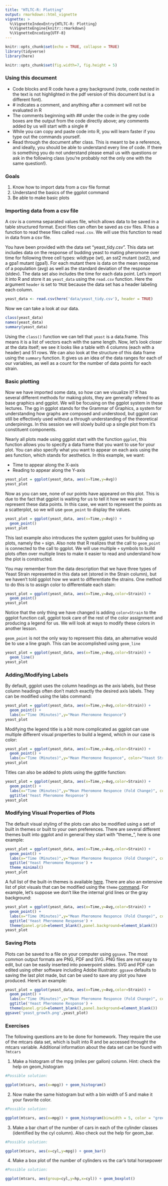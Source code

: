 ```yaml
---
title: "HTLTC-R: Plotting"
output: rmarkdown::html_vignette
vignette: >
  %\VignetteIndexEntry{HTLTC-R: Plotting}
  %\VignetteEngine{knitr::rmarkdown}
  %\VignetteEncoding{UTF-8}
---
```


```r
knitr::opts_chunk$set(echo = TRUE, collapse = TRUE)
library(tidyverse)
library(here)
```

```r
knitr::opts_chunk$set(fig.width=7, fig.height = 5)
```

### Using this document

* Code blocks and R code have a grey background (note, code nested in the text is not highlighted in the pdf version of this document but is a different font).
* \# indicates a comment, and anything after a comment will not be evaluated in R
* The comments beginning with \#\# under the code in the grey code boxes are the output from the code directly above; any comments added by us will start with a single \#
* While you can copy and paste code into R, you will learn faster if you type out the commands yourself. 
* Read through the document after class. This is meant to be a reference, and ideally, you should be able to understand every line of code. If there is something you do not understand please email us with questions or ask in the following class (you're probably not the only one with the same question!). 

### Goals
1. Know how to import data from a csv file format
2. Understand the basics of the ggplot command
3. Be able to make basic plots 

### Importing data from a csv file 

A csv is a comma separated values file, which allows data to be saved in a table structured format. Excel files can often be saved as csv files. R has a function to read these files called `read.csv`. We will use this function to read in data from a csv file.

You have been provided with the data set "yeast_tidy.csv". This data set includes data on the response of budding yeast to mating pheromone over time for following three cell types: wildtype (wt), an sst2 mutant (sst2), and a gpa1 mutant (gpa1). For each mutant there is data on the mean response of a population (avg) as well as the standard deviation of the response (stdev). The data set also includes the time for each data point. Let's import it into R and store it as `yeast_data` using the `read.csv` function. Here the argument `header` is set to `TRUE` because the data set has a header labeling each column. 

```r
yeast_data <- read.csv(here('data/yeast_tidy.csv'), header = TRUE)
```

Now we can take a look at our data.
 
```r
class(yeast_data)
names(yeast_data)
summary(yeast_data)
```

Using the `class()` function we can tell that `yeast` is a data.frame. This means it is a list of vectors each with the same length. Now, let's look closer at the data itself; we see it looks like a table with 4 columns (each with a header) and 51 rows. We can also look at the structure of this data frame using the `summary` function. It gives us an idea of the data ranges for each of our variables, as well as a count for the number of data points for each strain.

### Basic plotting

Now we have imported some data, so how can we visualize it? R has several different methods for making plots, they are generally refered to as base graphics and ggplot. We will be focusing on the ggplot system in these lectures. The gg in ggplot stands for the Grammar of Graphics, a system for understanding how graphs are composed and understood, but ggplot can still be effectively used without a through understanding of the theoretical underpinings. In this session we will slowly build up a single plot from it's constituent components.

Nearly all plots made using ggplot start with the function `ggplot`, this function allows you to specify a data frame that you want to use for your plot. You can also specify what you want to appear on each axis using the aes function, which stands for aesthetics. In this example, we want:

* Time to appear along the X-axis
* Reading to appear along the Y-axis

```r
yeast_plot = ggplot(yeast_data, aes(x=Time,y=Avg))
yeast_plot
```

Now as you can see, none of our points have appeared on this plot. This is due to the fact that ggplot is waiting for us to tell it how we want to represent these data points. In this case, we want to represent the points as a scatterplot, so we will use `geom_point` to display the values.

```r
yeast_plot = ggplot(yeast_data, aes(x=Time,y=Avg)) + 
  geom_point()
yeast_plot
```

This last example also introduces the system ggplot uses for building up plots, namely the `+` sign. Also note that R realizes that the call to `geom_point` is connected to the call to ggplot. We will use multiple `+` symbols to build plots often over multiple lines to make it easier to read and understand how the plot is constructed.

You may remember from the data description that we have three types of Yeast Strain represented in this data set (stored in the Strain column), but we haven't told ggplot how we want to differentiate the strains. One method to do this is to assign color to differentiate each stain:

```r
yeast_plot = ggplot(yeast_data, aes(x=Time,y=Avg,color=Strain)) + 
  geom_point()
yeast_plot
```

Notice that the only thing we have changed is adding `color=Strain` to the ggplot function call, ggplot took care of the rest of the color assignment and producing a legend for us. We will look at ways to modify these colors in another lesson.

`geom_point` is not the only way to represent this data, an alternative would be to use a line graph. This can be accomplished using `geom_line`

```r
yeast_plot = ggplot(yeast_data, aes(x=Time,y=Avg,color=Strain)) + 
  geom_line()
yeast_plot
```

### Adding/Modifying Labels

By default, ggplot uses the column headings as the axis labels, but these column headings often don't match exactly the desired axis labels. They can be modified using the labs command:

```r
yeast_plot = ggplot(yeast_data, aes(x=Time,y=Avg,color=Strain)) + 
  geom_point() +
  labs(x="Time (Minutes)",y="Mean Pheromone Responce")
yeast_plot
```

Modifying the legend title is a bit more complicated as ggplot can use multiple different visual properties to build a legend, which in our case is color:

```r
yeast_plot = ggplot(yeast_data, aes(x=Time,y=Avg,color=Strain)) + 
  geom_point() +
  labs(x="Time (Minutes)",y="Mean Pheromone Responce", color="Yeast Strain")
yeast_plot
```

Titles can also be added to plots using the ggtitle function:

```r
yeast_plot = ggplot(yeast_data, aes(x=Time,y=Avg,color=Strain)) + 
  geom_point() +
  labs(x="Time (Minutes)",y="Mean Pheromone Responce (Fold Change)", color="Yeast Strain") +
  ggtitle('Yeast Pheromone Response')
yeast_plot
```

### Modifying Visual Properties of Plots

The default visual styling of the plots can also be modified using a set of built in themes or built to your own preferences. There are several different themes built into ggplot and in general they start with "theme_", here is one example:

```r
yeast_plot = ggplot(yeast_data, aes(x=Time,y=Avg,color=Strain)) + 
  geom_point() +
  labs(x="Time (Minutes)",y="Mean Pheromone Responce (Fold Change)", color="Yeast Strain") +
  ggtitle('Yeast Pheromone Response') +
  theme_minimal()
yeast_plot
```

A full list of the built-in themes is available [here](http://ggplot2.tidyverse.org/reference/ggtheme.html). There are also an extensive list of plot visuals that can be modified using the `theme` [command](http://ggplot2.tidyverse.org/reference/theme.html). For example, let's suppose we don't like the internal grid lines or the gray background:

```r
yeast_plot = ggplot(yeast_data, aes(x=Time,y=Avg,color=Strain)) + 
  geom_point() +
  labs(x="Time (Minutes)",y="Mean Pheromone Responce (Fold Change)", color="Yeast Strain") +
  ggtitle('Yeast Pheromone Response') +
  theme(panel.grid=element_blank(),panel.background=element_blank())
yeast_plot
```

### Saving Plots

Plots can be saved to a file on your computer using `ggsave`. The most common output formats are PNG, PDF and SVG. PNG files are not easy to edit, but can be easily inserted into powerpoint slides. SVG and PDF can edited using other software including Adobe Illustrator. `ggsave` defaults to saving the last plot made, but can be used to save any plot you have produced. Here's an example:

```r
yeast_plot = ggplot(yeast_data, aes(x=Time,y=Avg,color=Strain)) + 
  geom_point() +
  labs(x="Time (Minutes)",y="Mean Pheromone Responce (Fold Change)", color="Yeast Strain") +
  ggtitle('Yeast Pheromone Response') +
  theme(panel.grid=element_blank(),panel.background=element_blank())
ggsave('yeast_growth.png',yeast_plot)
```

### Exercises

The following questions are to be done for homework. They require the use of the mtcars data set, which is built into R and be accessed throught the mtcars variable. Additional information about the data set can be found with `?mtcars`

1. Make a histogram of the mpg (miles per gallon) column. Hint: check the help on geom_histogram

```r
#Possible solution:

ggplot(mtcars, aes(x=mpg)) + geom_histogram()
```

2. Now make the same histogram but with a bin width of 5 and make it your favorite color. 

```r
#Possible solution:

ggplot(mtcars, aes(x=mpg)) + geom_histogram(binwidth = 5, color = "green")
```

3. Make a bar chart of the number of cars in each of the cylinder classes (identified by the cyl column). Also check out the help for geom_bar.

```r
#Possible solution:

ggplot(mtcars, aes(x=cyl,y=mpg)) + geom_bar()
```

4. Make a box plot of the number of cylinders vs the car's total horsepower

```r
#Possible solution:

ggplot(mtcars, aes(group=cyl,y=hp,x=cyl)) + geom_boxplot()
```